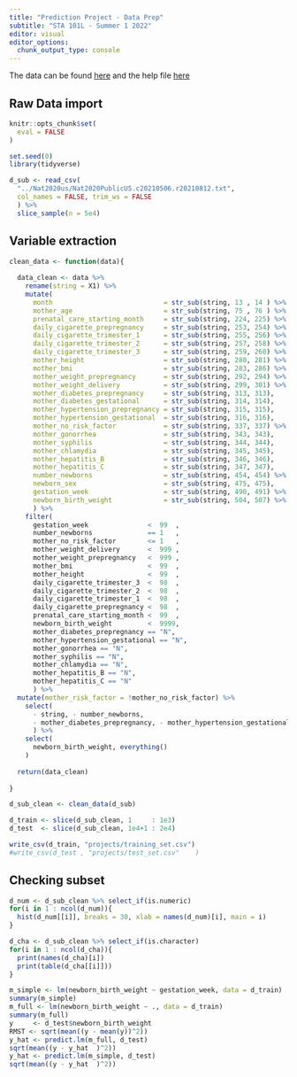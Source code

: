 ```yaml
---
title: "Prediction Project - Data Prep"
subtitle: "STA 101L - Summer 1 2022"
editor: visual
editor_options: 
  chunk_output_type: console
---
```


The data can be found [here](https://ftp.cdc.gov/pub/Health_Statistics/NCHS/Datasets/DVS/natality/Nat2020us.zip) and the help file [here](https://ftp.cdc.gov/pub/Health_Statistics/NCHS/Dataset_Documentation/DVS/natality/UserGuide2020.pdf)

## Raw Data import

```r
knitr::opts_chunk$set(
  eval = FALSE
)
```

```r
set.seed(0)
library(tidyverse)

d_sub <- read_csv(
  "../Nat2020us/Nat2020PublicUS.c20210506.r20210812.txt",
  col_names = FALSE, trim_ws = FALSE
  ) %>%
  slice_sample(n = 5e4)
```

## Variable extraction

```r
clean_data <- function(data){
  
  data_clean <- data %>%
    rename(string = X1) %>%
    mutate(
      month                            = str_sub(string, 13 , 14 ) %>% as.numeric,
      mother_age                       = str_sub(string, 75 , 76 ) %>% as.numeric,
      prenatal_care_starting_month     = str_sub(string, 224, 225) %>% as.numeric,
      daily_cigarette_prepregnancy     = str_sub(string, 253, 254) %>% as.numeric,
      daily_cigarette_trimester_1      = str_sub(string, 255, 256) %>% as.numeric,
      daily_cigarette_trimester_2      = str_sub(string, 257, 258) %>% as.numeric,
      daily_cigarette_trimester_3      = str_sub(string, 259, 260) %>% as.numeric,
      mother_height                    = str_sub(string, 280, 281) %>% as.numeric,
      mother_bmi                       = str_sub(string, 283, 286) %>% as.numeric,
      mother_weight_prepregnancy       = str_sub(string, 292, 294) %>% as.numeric,
      mother_weight_delivery           = str_sub(string, 299, 301) %>% as.numeric,
      mother_diabetes_prepregnancy     = str_sub(string, 313, 313),
      mother_diabetes_gestational      = str_sub(string, 314, 314),
      mother_hypertension_prepregnancy = str_sub(string, 315, 315),
      mother_hypertension_gestational  = str_sub(string, 316, 316),
      mother_no_risk_factor            = str_sub(string, 337, 337) %>% as.numeric,
      mother_gonorrhea                 = str_sub(string, 343, 343),
      mother_syphilis                  = str_sub(string, 344, 344),
      mother_chlamydia                 = str_sub(string, 345, 345),
      mother_hepatitis_B               = str_sub(string, 346, 346),
      mother_hepatitis_C               = str_sub(string, 347, 347),
      number_newborns                  = str_sub(string, 454, 454) %>% as.numeric,
      newborn_sex                      = str_sub(string, 475, 475),
      gestation_week                   = str_sub(string, 490, 491) %>% as.numeric,
      newborn_birth_weight             = str_sub(string, 504, 507) %>% as.numeric
      ) %>%
    filter(
      gestation_week               <  99  ,
      number_newborns              == 1   ,
      mother_no_risk_factor        <= 1   ,
      mother_weight_delivery       <  999 ,
      mother_weight_prepregnancy   <  999 ,
      mother_bmi                   <  99  ,
      mother_height                <  99  ,
      daily_cigarette_trimester_3  <  98  ,
      daily_cigarette_trimester_2  <  98  ,
      daily_cigarette_trimester_1  <  98  ,
      daily_cigarette_prepregnancy <  98  ,
      prenatal_care_starting_month <  99  ,
      newborn_birth_weight         <  9999,
      mother_diabetes_prepregnancy == "N",
      mother_hypertension_gestational == "N",
      mother_gonorrhea == "N",
      mother_syphilis == "N",
      mother_chlamydia == "N",
      mother_hepatitis_B == "N",
      mother_hepatitis_C == "N"
      ) %>%
  mutate(mother_risk_factor = !mother_no_risk_factor) %>%
    select(
      - string, - number_newborns,
      - mother_diabetes_prepregnancy, - mother_hypertension_gestational, - mother_hypertension_prepregnancy, - mother_gonorrhea, - mother_syphilis, - mother_chlamydia, - mother_hepatitis_B, - mother_hepatitis_C, - mother_no_risk_factor
      ) %>%
    select(
      newborn_birth_weight, everything()
    )
      
  return(data_clean)
  
}
```

```r
d_sub_clean <- clean_data(d_sub)

d_train <- slice(d_sub_clean, 1     : 1e3)
d_test  <- slice(d_sub_clean, 1e4+1 : 2e4)

write_csv(d_train, "projects/training_set.csv")
#write_csv(d_test , "projects/test_set.csv"    )
```

## Checking subset

```r
d_num <- d_sub_clean %>% select_if(is.numeric)
for(i in 1 : ncol(d_num)){
  hist(d_num[[i]], breaks = 30, xlab = names(d_num)[i], main = i)
}

d_cha <- d_sub_clean %>% select_if(is.character)
for(i in 1 : ncol(d_cha)){
  print(names(d_cha)[i])
  print(table(d_cha[[i]]))
}
```

```r
m_simple <- lm(newborn_birth_weight ~ gestation_week, data = d_train)
summary(m_simple)
m_full <- lm(newborn_birth_weight ~ ., data = d_train)
summary(m_full)
y     <- d_test$newborn_birth_weight
RMST <- sqrt(mean((y - mean(y))^2))
y_hat <- predict.lm(m_full, d_test)
sqrt(mean((y - y_hat  )^2))
y_hat <- predict.lm(m_simple, d_test)
sqrt(mean((y - y_hat  )^2))
```

